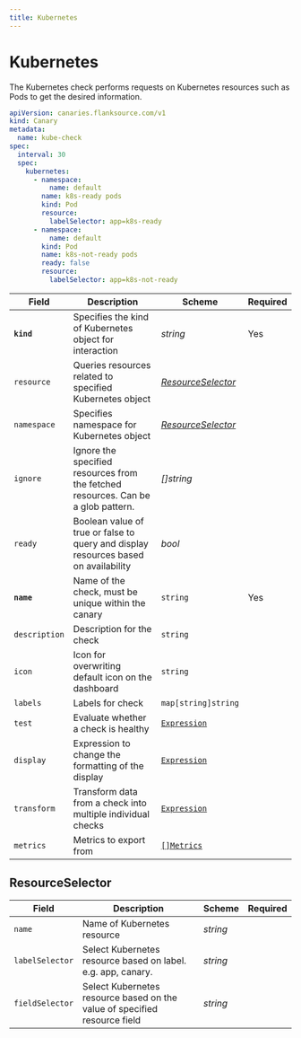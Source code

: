 ```yaml
---
title: Kubernetes
---
```


# <Icon name="k8s" /> Kubernetes

The Kubernetes check performs requests on Kubernetes resources such as Pods to get the desired information.

```yaml
apiVersion: canaries.flanksource.com/v1
kind: Canary
metadata:
  name: kube-check
spec:
  interval: 30
  spec:
    kubernetes:
      - namespace:
          name: default
        name: k8s-ready pods
        kind: Pod
        resource:
          labelSelector: app=k8s-ready
      - namespace:
          name: default
        kind: Pod
        name: k8s-not-ready pods
        ready: false
        resource:
          labelSelector: app=k8s-not-ready
```

| Field | Description | Scheme | Required |
| ----- | ----------- | ------ | -------- |
| **`kind`** | Specifies the kind of Kubernetes object for interaction | *string* | Yes |
| `resource` | Queries resources related to specified Kubernetes object | [*ResourceSelector*](#resourceselector) | |
| `namespace` | Specifies namespace for Kubernetes object                    | [*ResourceSelector*](#resourceselector) |          |
| `ignore`    | Ignore the specified resources from the fetched resources. Can be a glob pattern. | *\[\]string*                            |  |
| `ready` | Boolean value of true or false to query and display resources based on availability | *bool* |  |
| **`name`**    | Name of the check, must be unique within the canary         | `string`                                     | Yes      |
| `description` | Description for the check                                   | `string`                                     |          |
| `icon`        | Icon for overwriting default icon on the dashboard          | `string`                                     |          |
| `labels`      | Labels for check                                            | `map[string]string`                          |          |
| `test`        | Evaluate whether a check is healthy                         | [`Expression`](../concepts/health-evaluation)  |          |
| `display`     | Expression to change the formatting of the display          | [`Expression`](../concepts/display-formatting) |          |
| `transform`   | Transform data from a check into multiple individual checks | [`Expression`](../concepts/transforms)          |          |
| `metrics`     | Metrics to export from                                      | [`[]Metrics`](../concepts/metrics-exporter)    |          |

## ResourceSelector

| Field | Description | Scheme | Required |
| ----- | ----------- | ------ | -------- |
| `name` | Name of Kubernetes resource | *string* |  |
| `labelSelector` | Select Kubernetes resource based on label. e.g. app, canary. | *string* |
| `fieldSelector` | Select Kubernetes resource based on the value of specified resource field | *string* |
